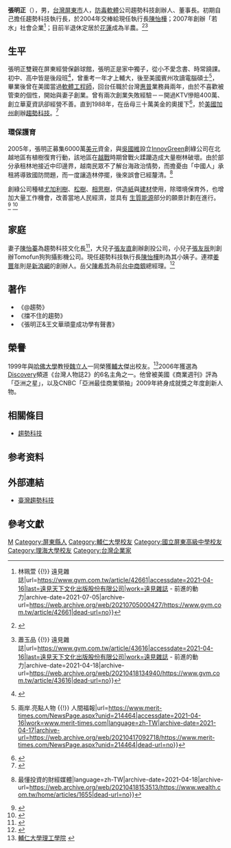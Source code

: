 {{Otheruses|other=名为張明正的其他人物|張明正 (嘉靖進士)}}
{{Infobox person
| name = 張明正
| 英文名 = Steve Chang
| image = 
| image_size = 
| caption = 
| birth_date = {{birth year and age|1954}}
| birth_place = {{ROC}}[[屏東縣|屏東縣]][[屏東市|屏東市]]
| death_date = 
| death_place = 
| other_names = 
| occupation = [[趨勢科技|趨勢科技]]董事長
| awards = 美國《商業週刊》評為「亞洲之星」<br>CNBC「亞洲最佳商業領袖」2009年終身成就獎之年度創新人物<br>輔大傑出校友
| 教育程度 = 理學碩士（M.Sc.）
| alma_mater = [[屏東高中|屏東高中]]<br>[[輔仁大學|輔仁大學]](1977)<br>美國賓州[[理海大學|理海大學]]碩士
| spouse = 陳怡蓁
| children = 張友直、張友辰
| nationality = {{USA}}
{{ROC}}
| known_for = 電腦[[防毒軟體|防毒軟體]]
| work = 《@趨勢》<br>《擋不住的趨勢》<br>《張明正&王文華頑童成功學有聲書》
}}

'''張明正'''（{{bd|1954年|11月5日|||}}），男，[[台灣|台灣]][[屏東市|屏東市]]人，[[防毒軟體|防毒軟體]]公司趨勢科技創辦人、董事長。初期自己擔任趨勢科技執行長，於2004年交棒給現任執行長[[陳怡樺|陳怡樺]]；2007年創辦「若水」社會企業<ref>{{Cite web|title=若水用雲端科技 打造身障者工作機會 {{!}} 林珮萱 {{!}} 遠見雜誌|url=https://www.gvm.com.tw/article/42661|accessdate=2021-04-16|last=遠見天下文化出版股份有限公司|work=遠見雜誌 - 前進的動力|archive-date=2021-07-05|archive-url=https://web.archive.org/web/20210705000427/https://www.gvm.com.tw/article/42661|dead-url=no}}</ref>；目前半退休定居於[[花蓮縣|花蓮]]成為半農。<ref>{{Cite web|title=趨勢科技董事長張明正：看透權力的本質｜天下雜誌|url=https://www.cw.com.tw/article/5080509|accessdate=2021-04-16|work=天下雜誌|language=zh-Hant-TW}}</ref><ref>{{Cite web|title=順道、無為、知天命 張明正隱居花蓮更自在 {{!}} 蕭玉品 {{!}} 遠見雜誌|url=https://www.gvm.com.tw/article/43616|accessdate=2021-04-16|last=遠見天下文化出版股份有限公司|work=遠見雜誌 - 前進的動力|archive-date=2021-04-18|archive-url=https://web.archive.org/web/20210418134940/https://www.gvm.com.tw/article/43616|dead-url=no}}</ref>

== 生平 ==
張明正雙親在屏東經營保齡球館，張明正是家中獨子，從小不愛念書、時常蹺課。初中、高中皆是後段班<ref>{{Cite web|title=趨勢科技董事長張明正：e-CEO一天怎麼過｜天下雜誌|url=https://www.cw.com.tw/article/5036216|accessdate=2021-04-16|work=天下雜誌|language=zh-Hant-TW}}</ref>，曾重考一年才上輔大，後至美國賓州攻讀電腦碩士<ref>{{Cite web|title=張明正 台灣防毒軟體龍頭 {{!}} 兩岸.亮點人物 {{!}} 人間福報|url=https://www.merit-times.com/NewsPage.aspx?unid=214464|accessdate=2021-04-16|work=www.merit-times.com|language=zh-TW|archive-date=2021-04-17|archive-url=https://web.archive.org/web/20210417092718/https://www.merit-times.com/NewsPage.aspx?unid=214464|dead-url=no}}</ref>，畢業後曾在美國當過[[软件工程师|軟體工程師]]，回台任職於台灣[[惠普|惠普]]業務員兩年，由於不喜歡被管束的個性，開始與妻子創業。曾有兩次創業失敗經驗－－開過KTV慘賠400萬、創立華夏資訊卻經營不善。直到1988年，在岳母三十萬美金的奧援下<ref>{{Cite web|title=企業人 追夢拍檔 趨勢科技創辦人 張明正 陳怡蓁|url=https://tw.nextmgz.com/realtimenews/news/31548617|accessdate=2021-04-16|work=Next Magazine TW|language=zh-TW|archive-date=2021-04-17|archive-url=https://web.archive.org/web/20210417095819/https://tw.nextmgz.com/realtimenews/news/31548617|dead-url=no}}</ref>，於[[美國|美國]][[加州|加州]]創辦[[趨勢科技|趨勢科技]]。<ref>{{Cite web|title=大陸台商經貿網 - 定位為大陸台商入口網，提供豐富的兩岸經貿資訊|url=http://www.chinabiz.org.tw/Mobile/People/Show?pid=57&cat_id=149&id=1573|accessdate=2021-04-16|work=www.chinabiz.org.tw|archive-date=2021-04-16|archive-url=https://web.archive.org/web/20210416061012/http://www.chinabiz.org.tw/Mobile/People/Show?pid=57&cat_id=149&id=1573|dead-url=no}}</ref>

=== 環保護育 ===
2005年，張明正募集6000萬[[美元|美元]]資金，與[[吳國維|吳國維]]設立[[InnovGreen|InnovGreen]]創綠公司在北越地區有植樹復育行動，該地區在[[越戰|越戰]]時期曾戰火蹂躪造成大量樹林破壞。由於部分承租林地接近中印邊界，越南民眾不了解台海政治情勢，而擔憂由「中國人」承租將導致國防問題，而一度讓造林停擺，後來誤會已經釐清。<ref>{{Cite web|title=種樹賺錢 救地球也救荷包 詩人、官員、企業家都憑「木」而富 - 財訊雙週刊|url=https://www.wealth.com.tw/home/articles/1655|accessdate=2021-04-16|date=2012-04-02|work=財訊- 掌握趨勢  投資未來 {{!}} 最懂投資的財經媒體|language=zh-TW|archive-date=2021-04-18|archive-url=https://web.archive.org/web/20210418153513/https://www.wealth.com.tw/home/articles/1655|dead-url=no}}</ref>

創綠公司種植[[尤加利樹|尤加利樹]]、[[松|松樹]]、[[相思樹|相思樹]]，供[[造紙業|造紙]]與[[建材|建材]]使用，除環境保育外，也增加大量工作機會，改善當地人民經濟，並具有
[[生質能源|生質能源]]部分的願景計劃在進行。 <ref>{{cite news|url=http://www.innovgreen.vn/index.php?width=0&height=0&language=en&osCsid=955fee201251f361b071df54f20a60ae|work=[[InnovGreen|InnovGreen]]|title=Create a successful social enterprise|date=03-12-2009|accessdate=2009-12-03|archive-date=2021-07-05|archive-url=https://web.archive.org/web/20210705004715/http://www.innovgreen.vn/index.php?width=0&height=0&language=en&osCsid=955fee201251f361b071df54f20a60ae|dead-url=no}}</ref> <ref>{{cite news|url=http://pro.udnjob.com/mag2/it/storypage.jsp?f_ART_ID=40483|work=[[聯合新聞網|聯合新聞網]]|title=InnovGreen有個生質能源夢|date=2009-04-28|accessdate=2009-12-03|archive-date=2021-07-05|archive-url=https://web.archive.org/web/20210705000527/http://pro.udnjob.com/mag2/it/storypage.jsp?f_ART_ID=40483|dead-url=no}}</ref>

== 家庭 ==
妻子[[陳怡蓁|陳怡蓁]]為趨勢科技文化長<ref>{{Cite web|title=親子天下|url=https://www.parenting.com.tw/article/5077245|accessdate=2021-04-16|work=www.parenting.com.tw}}</ref>，大兒子[[張友直|張友直]]創辦創投公司，小兒子[[張友辰|張友辰]]則創辦Tomofun狗狗攝影機公司。現任趨勢科技執行長[[陳怡樺|陳怡樺]]則為其小姨子。連襟[[姜丰年|姜豐年]]則是[[新浪|新浪網]]的創辦人。岳父[[陳希哲|陳希哲]]為前[[台中商銀|台中商銀]]總經理。<ref>{{Cite web|title=財經時事 趨勢張明正不傳子 二十六歲張友辰創社群app|url=https://tw.nextmgz.com/realtimenews/news/35111046|accessdate=2021-04-16|work=Next Magazine TW|language=zh-TW|archive-date=2021-04-17|archive-url=https://web.archive.org/web/20210417111857/https://tw.nextmgz.com/realtimenews/news/35111046|dead-url=no}}</ref>

== 著作 ==
*《@趨勢》
*《擋不住的趨勢》
*《張明正&王文華頑童成功學有聲書》

== 榮譽 ==
1999年與[[哈佛大學|哈佛大學]]教授[[魏立人|魏立人]]一同榮獲[[輔大|輔大]]傑出校友。<ref>[http://www.se.fju.edu.tw/remarkable.html 輔仁大學理工學院] {{webarchive|url=https://web.archive.org/web/20120112043835/http://www.se.fju.edu.tw/remarkable.html|date=2012-01-12}}</ref>2006年獲選為[[Discovery|Discovery]]頻道《台灣人物誌2》的6名主角之一。他曾被美國《商業週刊》評為「亞洲之星」，以及CNBC「亞洲最佳商業領袖」2009年終身成就獎之年度創新人物。

== 相關條目 ==
*[[趨勢科技|趨勢科技]]

== 参考资料 ==
{{reflist}}

== 外部連結 ==
* [http://tw.trendmicro.com/tw/home/ 臺灣趨勢科技] {{Wayback|url=http://tw.trendmicro.com/tw/home/ |date=20130517230542 }}

== 參考文獻 ==
{{reflist}}

{{Authority control}}
{{DEFAULTSORT:Zhang张}}
[[Category:張姓|M]]
[[Category:屏東縣人|Category:屏東縣人]]
[[Category:輔仁大學校友|Category:輔仁大學校友]]
[[Category:國立屏東高級中學校友|Category:國立屏東高級中學校友]]
[[Category:理海大學校友|Category:理海大學校友]]
[[Category:台灣企業家|Category:台灣企業家]]
